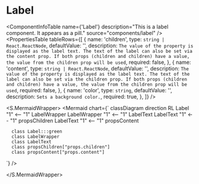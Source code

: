

<Meta of={Label} />

# Label

<ComponentInfoTable
  name={'Label'}
  description="This is a label component. It appears as a pill."
  source="components/label"
/>
<PropertiesTable
  tableRows={[
    {
      name: 'children',
      type: `string | React.ReactNode`,
      defaultValue: '',
      description: `The value of the property is displayed as the label text. The text of the label can also be set via the content prop. If both props (children and children) have a value, the value from the children prop will be used`,
      required: false,
    },
    {
      name: 'content',
      type: `string | React.ReactNode`,
      defaultValue: '',
      description: `The value of the property is displayed as the label text. The text of the label can also be set via the children prop. If both props (children and children) have a value, the value from the children prop will be used`,
      required: false,
    },
    {
      name: 'color',
      type: `string`,
      defaultValue: '',
      description: `Sets a background color.`,
      required: true,
    },
  ]}
/>

<Canvas of={Label.Primary} withToolbar />

<S.MermaidWrapper>
<Mermaid
  chart={`
     classDiagram
     direction RL
     Label "1" <-- "1" LabelWrapper
     LabelWrapper "1" <-- "1" LabelText
     LabelText "1" <-- "1" propsChildren
     LabelText "1" <-- "1" propsContent

      class Label:::green
      class LabelWrapper
      class LabelText
      class propsChildren["props.children"]
      class propsContent["props.content"]

`}
/>

</S.MermaidWrapper>

<ReferenceList tableRows={[]} />
